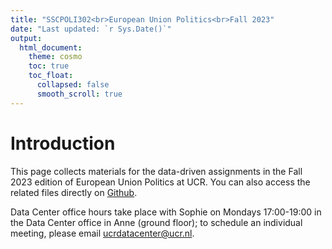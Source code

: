 ```yaml
---
title: "SSCPOLI302<br>European Union Politics<br>Fall 2023"
date: "Last updated: `r Sys.Date()`"
output: 
  html_document:
    theme: cosmo
    toc: true
    toc_float:
      collapsed: false
      smooth_scroll: true
---
```


# Introduction

This page collects materials for the data-driven assignments in the Fall 2023 edition of European Union Politics at UCR.
You can also access the related files directly on [Github](https://github.com/ucrdatacenter/projects).

Data Center office hours take place with Sophie on Mondays 17:00-19:00 in the Data Center office in Anne (ground floor); to schedule an individual meeting, please email [ucrdatacenter@ucr.nl](mailto:ucrdatacenter@ucr.nl).

